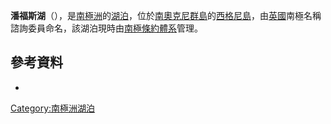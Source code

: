 {{coord|60|42|S|45|37|W|display=title}}

'''潘福斯湖'''（{{lang-en|Pumphouse Lake}}），是[[南極洲|南極洲]]的[[湖泊|湖泊]]，位於[[南奧克尼群島|南奧克尼群島]]的[[西格尼島|西格尼島]]，由[[英國|英國]]南極名稱諮詢委員命名，該湖泊現時由[[南極條約體系|南極條約體系]]管理。

==參考資料==
* {{usgs-gazetteer}}

{{Antarctica-geo-stub}}
[[Category:南極洲湖泊|Category:南極洲湖泊]]